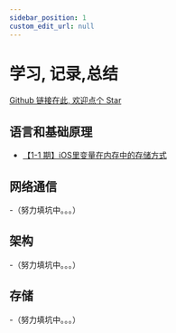 ```yaml
---
sidebar_position: 1
custom_edit_url: null
---
```



# 学习, 记录,总结

[Github 链接在此, 欢迎点个 Star](https://github.com/OnePieceLv/blog)

## 语言和基础原理

- [【1-1 期】iOS里变量在内存中的存储方式](./language/WhereAreVariablesInMemory.mdx)
  
## 网络通信

-（努力填坑中。。。）

## 架构

-（努力填坑中。。。）

## 存储
-（努力填坑中。。。）
